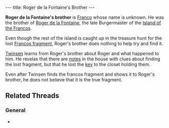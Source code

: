 ---
title: Roger de la Fontaine's Brother
---

{{twinsunica import}}{{Infobox Character
 |image=Roger de la Fontaine's Brother.png
 |race=franco
 |gender=male
 |size=average
 |age=adult
 |magical=no
 |lba1=
 |lba2=yes
 |occupation=
 |requires=
 |amount=
 |fam1=
 |fam2=
 |planet=
 |island=
 |building=
}}

'''Roger de la Fontaine's brother''' is [[Franco]] whose name is unknown. He was the brother of [[Roger de la Fontaine]], the late Burgermaster of the [[Island of the Francos]].

Even though the rest of the island is caught up in the treasure hunt for the lost [[Francos fragment]], Roger's brother does nothing to help try and find it.

[[Twinsen]] learns from Roger's brother about Roger and what happened to him. He revelas that there are [[burgermaster's notes|notes]] in the house with clues about finding the lost fragment, but that he lost the [[burgermaster's key|key]] to the closet holding them.

Even after Twinsen finds the francos fragment and shows it to Roger's brother, he does not believe that it is the true fragment.

== Related Threads ==
=== General ===
* {{thread|id=2580|title=It's the good ol' "Where's That Quote From?"}}

<!-- remove these category links when they're all automated by categorizers...
[[Category: Francos]]
[[Category: Male characters]]
[[Category: Average characters]]
[[Category: Adult characters]]
[[Category: Francos Island inhabitants]] -->